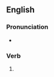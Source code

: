 ==English==

===Pronunciation===
* {{IPA|/pɹuːnd/|lang=en}}

===Verb===
{{head|en|verb form}}

# {{en-past of|prune}}